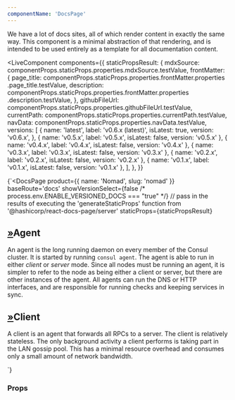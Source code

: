 ```yaml
---
componentName: 'DocsPage'
---
```


We have a lot of docs sites, all of which render content in exactly the same way. This component is a minimal abstraction of that rendering, and is intended to be used entirely as a template for all documentation content.

<LiveComponent
  components={{
    staticPropsResult: {
      mdxSource: componentProps.staticProps.properties.mdxSource.testValue,
      frontMatter: {
        page_title:
          componentProps.staticProps.properties.frontMatter.properties
            .page_title.testValue,
        description:
          componentProps.staticProps.properties.frontMatter.properties
            .description.testValue,
      },
      githubFileUrl:
        componentProps.staticProps.properties.githubFileUrl.testValue,
      currentPath: componentProps.staticProps.properties.currentPath.testValue,
      navData: componentProps.staticProps.properties.navData.testValue,
      versions: [
        {
          name: 'latest',
          label: 'v0.6.x (latest)',
          isLatest: true,
          version: 'v0.6.x',
        },
        { name: 'v0.5.x', label: 'v0.5.x', isLatest: false, version: 'v0.5.x' },
        { name: 'v0.4.x', label: 'v0.4.x', isLatest: false, version: 'v0.4.x' },
        { name: 'v0.3.x', label: 'v0.3.x', isLatest: false, version: 'v0.3.x' },
        { name: 'v0.2.x', label: 'v0.2.x', isLatest: false, version: 'v0.2.x' },
        { name: 'v0.1.x', label: 'v0.1.x', isLatest: false, version: 'v0.1.x' },
      ],
    },
  }}
>
{`<DocsPage
  product={{ name: 'Nomad', slug: 'nomad' }}
  baseRoute='docs'
  showVersionSelect={false /* process.env.ENABLE_VERSIONED_DOCS === "true" */}
  // pass in the results of executing the 'generateStaticProps' function from '@hashicorp/react-docs-page/server'
  staticProps={staticPropsResult}
>
 <h2 class="g-type-display-3"><a class="__permalink-h" href="#agent" aria-label="agent permalink">»</a><a class="__target-h" id="agent" aria-hidden=""></a>Agent</h2><p>An agent is the long running daemon on every member of the Consul cluster. It is started by running <code>consul agent</code>. The agent is able to run in either <em>client</em> or <em>server</em> mode. Since all nodes must be running an agent, it is simpler to refer to the node as being either a client or server, but there are other instances of the agent. All agents can run the DNS or HTTP interfaces, and are responsible for running checks and keeping services in sync.</p><h2 class="g-type-display-3"><a class="__permalink-h" href="#client" aria-label="client permalink">»</a><a class="__target-h" id="client" aria-hidden=""></a>Client</h2><p>A client is an agent that forwards all RPCs to a server. The client is relatively stateless. The only background activity a client performs is taking part in the LAN gossip pool. This has a minimal resource overhead and consumes only a small amount of network bandwidth.</p>
</DocsPage>`}
</LiveComponent>

<UsageDetails packageJson={packageJson} />

### Props

<PropsTable props={componentProps} />
